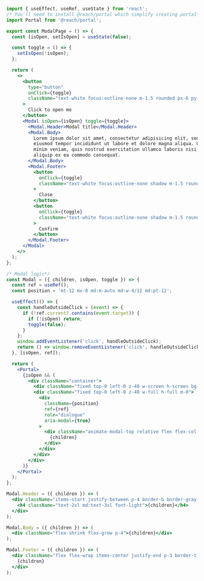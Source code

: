 ```jsx
import { useEffect, useRef, useState } from 'react';
/* You'll need to install @reach/portal which simplify creating portal*/
import Portal from '@reach/portal';

export const ModalPage = () => {
  const [isOpen, setIsOpen] = useState(false);

  const toggle = () => {
    setIsOpen(!isOpen);
  };

  return (
    <>
      <button
        type="button"
        onClick={toggle}
        className="text-white focus:outline-none m-1.5 rounded px-6 py-2 font-medium bg-blue-600"
      >
        Click to open me
      </button>
      <Modal isOpen={isOpen} toggle={toggle}>
        <Modal.Header>Modal title</Modal.Header>
        <Modal.Body>
          Lorem ipsum dolor sit amet, consectetur adipisicing elit, sed do
          eiusmod tempor incididunt ut labore et dolore magna aliqua. Ut enim ad
          minim veniam, quis nostrud exercitation ullamco laboris nisi ut
          aliquip ex ea commodo consequat.
        </Modal.Body>
        <Modal.Footer>
          <button
            onClick={toggle}
            className="text-white focus:outline-none shadow m-1.5 rounded px-6 py-2 font-medium transition ease-in duration-200 bg-red-500"
          >
            Close
          </button>
          <button
            onClick={toggle}
            className="text-white focus:outline-none shadow m-1.5 rounded px-6 py-2 font-medium transition ease-in duration-200 bg-blue-600"
          >
            Confirm
          </button>
        </Modal.Footer>
      </Modal>
    </>
  );
};

/* Modal logic*/
const Modal = ({ children, isOpen, toggle }) => {
  const ref = useRef();
  const position = 'mt-12 mx-8 md:m-auto md:w-4/12 md:pt-12';

  useEffect(() => {
    const handleOutsideClick = (event) => {
      if (!ref.current?.contains(event.target)) {
        if (!isOpen) return;
        toggle(false);
      }
    };
    window.addEventListener('click', handleOutsideClick);
    return () => window.removeEventListener('click', handleOutsideClick);
  }, [isOpen, ref]);

  return (
    <Portal>
      {isOpen && (
        <div className="container">
          <div className="fixed top-0 left-0 z-40 w-screen h-screen bg-black opacity-50" />
          <div className="fixed top-0 left-0 z-40 w-full h-full m-0">
            <div
              className={position}
              ref={ref}
              role="dialogue"
              aria-modal={true}
            >
              <div className="animate-modal-top relative flex flex-col bg-white pointer-events-auto">
                {children}
              </div>
            </div>
          </div>
        </div>
      )}
    </Portal>
  );
};

Modal.Header = ({ children }) => (
  <div className="items-start justify-between p-4 border-b border-gray-300">
    <h4 className="text-2xl md:text-3xl font-light">{children}</h4>
  </div>
);

Modal.Body = ({ children }) => (
  <div className="flex-shrink flex-grow p-4">{children}</div>
);

Modal.Footer = ({ children }) => (
  <div className="flex flex-wrap items-center justify-end p-3 border-t border-gray-300">
    {children}
  </div>
);
```
